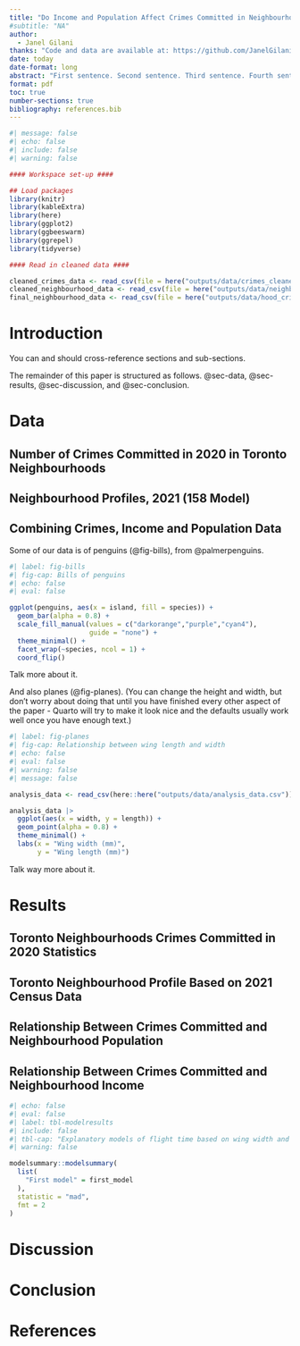 ```yaml
---
title: "Do Income and Population Affect Crimes Committed in Neighbourhoods? An Analysis of the 2020 Toronto Crime Data"
#subtitle: "NA"
author: 
  - Janel Gilani
thanks: "Code and data are available at: https://github.com/JanelGilani/spread-of-crimes-in-toronto"
date: today
date-format: long
abstract: "First sentence. Second sentence. Third sentence. Fourth sentence."
format: pdf
toc: true
number-sections: true
bibliography: references.bib
---
```


```r
#| message: false
#| echo: false
#| include: false
#| warning: false

#### Workspace set-up ####

## Load packages
library(knitr)
library(kableExtra)
library(here)
library(ggplot2)
library(ggbeeswarm)
library(ggrepel)
library(tidyverse)

#### Read in cleaned data ####

cleaned_crimes_data <- read_csv(file = here("outputs/data/crimes_cleaned_data.csv"), show_col_types = FALSE)
cleaned_neighbourhood_data <- read_csv(file = here("outputs/data/neighbourhood_cleaned_data.csv"), show_col_types = FALSE)
final_neighbourhood_data <- read_csv(file = here("outputs/data/hood_crime_analysis_data.csv"), show_col_types = FALSE)

```


# Introduction

You can and should cross-reference sections and sub-sections. 

The remainder of this paper is structured as follows. @sec-data, @sec-results, @sec-discussion, and @sec-conclusion.



# Data {#sec-data}

## Number of Crimes Committed in 2020 in Toronto Neighbourhoods

## Neighbourhood Profiles, 2021 (158 Model)

## Combining Crimes, Income and Population Data

Some of our data is of penguins (@fig-bills), from @palmerpenguins.

```r
#| label: fig-bills
#| fig-cap: Bills of penguins
#| echo: false
#| eval: false

ggplot(penguins, aes(x = island, fill = species)) +
  geom_bar(alpha = 0.8) +
  scale_fill_manual(values = c("darkorange","purple","cyan4"),
                    guide = "none") +
  theme_minimal() +
  facet_wrap(~species, ncol = 1) +
  coord_flip()
```

Talk more about it.

And also planes (@fig-planes). (You can change the height and width, but don't worry about doing that until you have finished every other aspect of the paper - Quarto will try to make it look nice and the defaults usually work well once you have enough text.)

```r
#| label: fig-planes
#| fig-cap: Relationship between wing length and width
#| echo: false
#| eval: false
#| warning: false
#| message: false

analysis_data <- read_csv(here::here("outputs/data/analysis_data.csv"))

analysis_data |> 
  ggplot(aes(x = width, y = length)) +
  geom_point(alpha = 0.8) +
  theme_minimal() +
  labs(x = "Wing width (mm)",
       y = "Wing length (mm)")
```

Talk way more about it. 

# Results {#sec-results}

## Toronto Neighbourhoods Crimes Committed in 2020 Statistics

## Toronto Neighbourhood Profile Based on 2021 Census Data

## Relationship Between Crimes Committed and Neighbourhood Population

## Relationship Between Crimes Committed and Neighbourhood Income




```r
#| echo: false
#| eval: false
#| label: tbl-modelresults
#| include: false
#| tbl-cap: "Explanatory models of flight time based on wing width and wing length"
#| warning: false

modelsummary::modelsummary(
  list(
    "First model" = first_model
  ),
  statistic = "mad",
  fmt = 2
)
```




# Discussion {#sec-discussion}

# Conclusion {#sec-conclusion}


\newpage


# References


